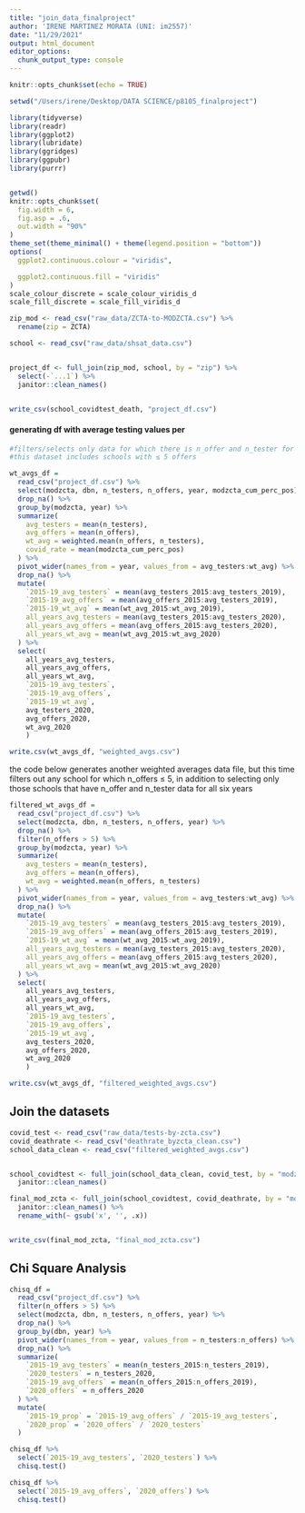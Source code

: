 ```yaml
---
title: "join_data_finalproject"
author: 'IRENE MARTINEZ MORATA (UNI: im2557)'
date: "11/29/2021"
output: html_document
editor_options: 
  chunk_output_type: console
---
```


```r
knitr::opts_chunk$set(echo = TRUE)

setwd("/Users/irene/Desktop/DATA SCIENCE/p8105_finalproject")

library(tidyverse)
library(readr)
library(ggplot2)
library(lubridate)
library(ggridges)
library(ggpubr)
library(purrr)


getwd()
knitr::opts_chunk$set(
  fig.width = 6,
  fig.asp = .6,
  out.width = "90%"
)
theme_set(theme_minimal() + theme(legend.position = "bottom"))
options(
  ggplot2.continuous.colour = "viridis",

  ggplot2.continuous.fill = "viridis"
)
scale_colour_discrete = scale_colour_viridis_d
scale_fill_discrete = scale_fill_viridis_d
```

```r

zip_mod <- read_csv("raw_data/ZCTA-to-MODZCTA.csv") %>% 
  rename(zip = ZCTA)

school <- read_csv("raw_data/shsat_data.csv") 


project_df <- full_join(zip_mod, school, by = "zip") %>% 
  select(-`...1`) %>% 
  janitor::clean_names()


write_csv(school_covidtest_death, "project_df.csv")

```

#### generating df with average testing values per

```r

#filters/selects only data for which there is n_offer and n_tester for all 6 years
#this dataset includes schools with ≤ 5 offers

wt_avgs_df =
  read_csv("project_df.csv") %>%
  select(modzcta, dbn, n_testers, n_offers, year, modzcta_cum_perc_pos) %>%
  drop_na() %>% 
  group_by(modzcta, year) %>% 
  summarize(
    avg_testers = mean(n_testers),
    avg_offers = mean(n_offers),
    wt_avg = weighted.mean(n_offers, n_testers),
    covid_rate = mean(modzcta_cum_perc_pos)
  ) %>% 
  pivot_wider(names_from = year, values_from = avg_testers:wt_avg) %>%
  drop_na() %>% 
  mutate(
    `2015-19_avg_testers` = mean(avg_testers_2015:avg_testers_2019),
    `2015-19_avg_offers` = mean(avg_offers_2015:avg_testers_2019),
    `2015-19_wt_avg` = mean(wt_avg_2015:wt_avg_2019),
    all_years_avg_testers = mean(avg_testers_2015:avg_testers_2020),
    all_years_avg_offers = mean(avg_offers_2015:avg_testers_2020),
    all_years_wt_avg = mean(wt_avg_2015:wt_avg_2020)
  ) %>% 
  select(
    all_years_avg_testers, 
    all_years_avg_offers, 
    all_years_wt_avg, 
    `2015-19_avg_testers`,
    `2015-19_avg_offers`, 
    `2015-19_wt_avg`, 
    avg_testers_2020, 
    avg_offers_2020, 
    wt_avg_2020
    )

write.csv(wt_avgs_df, "weighted_avgs.csv")

```

the code below generates another weighted averages data file, but this time filters out any school for which n_offers ≤ 5, in addition to selecting only those schools that have n_offer and n_tester data for all six years

```r


filtered_wt_avgs_df =
  read_csv("project_df.csv") %>%
  select(modzcta, dbn, n_testers, n_offers, year) %>%
  drop_na() %>% 
  filter(n_offers > 5) %>% 
  group_by(modzcta, year) %>% 
  summarize(
    avg_testers = mean(n_testers),
    avg_offers = mean(n_offers),
    wt_avg = weighted.mean(n_offers, n_testers)
  ) %>% 
  pivot_wider(names_from = year, values_from = avg_testers:wt_avg) %>%
  drop_na() %>% 
  mutate(
    `2015-19_avg_testers` = mean(avg_testers_2015:avg_testers_2019),
    `2015-19_avg_offers` = mean(avg_offers_2015:avg_testers_2019),
    `2015-19_wt_avg` = mean(wt_avg_2015:wt_avg_2019),
    all_years_avg_testers = mean(avg_testers_2015:avg_testers_2020),
    all_years_avg_offers = mean(avg_offers_2015:avg_testers_2020),
    all_years_wt_avg = mean(wt_avg_2015:wt_avg_2020)
  ) %>% 
  select(
    all_years_avg_testers, 
    all_years_avg_offers, 
    all_years_wt_avg, 
    `2015-19_avg_testers`,
    `2015-19_avg_offers`, 
    `2015-19_wt_avg`, 
    avg_testers_2020, 
    avg_offers_2020, 
    wt_avg_2020
    )

write.csv(wt_avgs_df, "filtered_weighted_avgs.csv")
```

## Join the datasets 

```r

covid_test <- read_csv("raw_data/tests-by-zcta.csv")
covid_deathrate <- read_csv("deathrate_byzcta_clean.csv")
school_data_clean <- read_csv("filtered_weighted_avgs.csv")


school_covidtest <- full_join(school_data_clean, covid_test, by = "modzcta") %>% 
  janitor::clean_names()

final_mod_zcta <- full_join(school_covidtest, covid_deathrate, by = "modzcta") %>% 
  janitor::clean_names() %>% 
  rename_with(~ gsub('x', '', .x)) 


write_csv(final_mod_zcta, "final_mod_zcta.csv")

```

## Chi Square Analysis

```r

chisq_df =
  read_csv("project_df.csv") %>%
  filter(n_offers > 5) %>% 
  select(modzcta, dbn, n_testers, n_offers, year) %>%
  drop_na() %>% 
  group_by(dbn, year) %>% 
  pivot_wider(names_from = year, values_from = n_testers:n_offers) %>%
  drop_na() %>% 
  summarize(
    `2015-19_avg_testers` = mean(n_testers_2015:n_testers_2019),
    `2020_testers` = n_testers_2020,
    `2015-19_avg_offers` = mean(n_offers_2015:n_offers_2019),
    `2020_offers` = n_offers_2020
  ) %>% 
  mutate(
    `2015-19_prop` = `2015-19_avg_offers` / `2015-19_avg_testers`,
    `2020_prop` = `2020_offers` / `2020_testers`
  )

chisq_df %>% 
  select(`2015-19_avg_testers`, `2020_testers`) %>% 
  chisq.test()

chisq_df %>% 
  select(`2015-19_avg_offers`, `2020_offers`) %>% 
  chisq.test()

```


